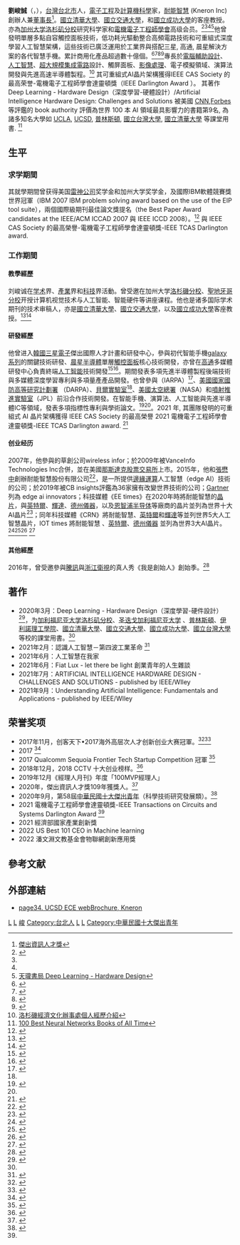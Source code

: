 {{Multiple issues|
{{Autobiography|time=2021-12-30T09:20:41+00:00}}
{{COI|time=2021-12-30T09:20:41+00:00}}
}}
{{Infobox_People
| name = 劉峻誠
| image name = 
| job = 電子工程、計算機科學家<br>企業家
| period = 
| birthname = 
| other_names = 
| english_name = Albert Chun Chen Liu
| Sex = 男
| date of birth = {{Birth year and age|1981}}
| place of birth = {{TWN}}[[台北市|台北市]]
| date of death = 
| 別名     = Albert Liu
| place of death = 
| nationality = {{ROC}}<br>{{USA}}
| residence = 
| party = 
| religion = 基督教 
| spouse = 
| educate =
* [[國立臺灣師範大學附屬高級中學|國立臺灣師範大學附屬高級中學]]
* [[國立成功大學|國立成功大學]]電機工程學系學士
* [[聖地牙哥加利福尼亞大學|聖地牙哥加利福尼亞大學]] co pai [[加利福尼亞大學柏克萊分校|加利福尼亞大學柏克萊分校]]大學電子工程與計算機碩士
* [[加州大學洛杉磯分校|加州大學洛杉磯分校]]電子工程學博士{{R|台灣蘋果日報2016-06-02}}
* [[清華經管學院|清華經管學院]] 清華-青騰未來科技 學堂
* [[清華經管學院|清華經管學院]] 清華-EMBA
| work = 
| workplace = {{flatlist|
[[耐能人工智慧_KNERON|耐能人工智慧 KNERON]]董事長 
[[國立清華大學|國立清華大學]]客座教授 
[[國立交通大學|國立交通大學]]客座教授 
[[UCLA|UCLA]]電機系 research scientist
}}
}}

'''劉峻誠'''（{{lang-en|Albert Chun Chen Liu}}，{{bd|1981年||catIdx=}}），[[台灣|台灣]][[台北市|台北市]]人，[[電子工程|電子工程]]及[[計算機科學|計算機科學]]家，[[耐能智慧|耐能智慧]] (Kneron Inc) 創辦人兼[[董事長|董事長]]<ref name="傑出資訊人才獎">[http://excellence.itmonth.org.tw/rwd/prizewinner.php?y=109&n=7 傑出資訊人才獎]</ref>。[[國立清華大學|國立清華大學]]、[[國立交通大學|國立交通大學]]，和[[國立成功大學|國立成功大學]]的客座教授。亦為[[加州大学洛杉矶分校|加州大学洛杉矶分校]]研究科学家和[[電機電子工程師學會|電機電子工程師學會]]高级会员。<ref>{{Citation|title=數字台灣HD267台灣CONNECT to the Future 謝金河 張懋中 劉峻誠|url=https://www.youtube.com/watch?v=XP-q_NBpSK0|accessdate=2021-02-16|language=zh-CN}}</ref><ref name=ncku_a/><ref name=ncku_b/><ref>[https://www.tenlong.com.tw/products/9789869890205?list_name=b-r7-en 天瓏書局 Deep Learning - Hardware Design]</ref>他曾發明單層多點自容觸控面板技術，低功耗光驅動整合高頻電路技術和可重組式深度學習人工智慧架構，這些技術已廣泛運用於工業界與搭配三星, 高通, 晨星解決方案的各代智慧手機。累計商用化產品超過數十億個。<ref>{{Cite web|title=台裔新創公司耐能延聘高通前高管李湘村為首席科學家|url=https://www.roc-taiwan.org/uslax/post/18077.html|accessdate=2021-02-17|work=駐洛杉磯台北經濟文化辦事處|language=zh-tw|date=2018-08-03}}</ref><ref>{{cite web |author1=王维玲 |title=一块AI小晶片，让李嘉诚一口气砸12亿投资他，腾讯、百度都被他圈粉！ |url=https://www.storm.mg/article/2367180 |website=[[风传媒|风传媒]] |accessdate=2021-02-15 |date=2020-03-06 |archive-date=2020-04-07 |archive-url=https://web.archive.org/web/20200407081036/https://www.storm.mg/article/2367180 |dead-url=no }}</ref><ref name=ncku_b>{{cite web |title=「耐能」獲美國人工智慧大獎　成大電機校友劉峻誠向世界證明能耐 |url=https://web.ncku.edu.tw/p/404-1000-207044.php |website=国立成功大学 |accessdate=2021-02-15}}</ref><ref name=ncku_a>{{cite web |title=【逐夢人系列報導】成大電機系校友劉峻誠　人工智慧領域台灣之光 |url=https://web.ncku.edu.tw/p/404-1000-196917.php |website=国立成功大学 |accessdate=2021-02-15}}</ref>專長於[[電腦輔助設計|電腦輔助設計]]、[[人工智慧|人工智慧]]、[[超大規模集成電路|超大規模集成電路]]設計、觸屏面板、[[影像處理|影像處理]]、電子模擬領域、演算法開發與先進高速半導體製程。<ref>[https://www.roc-taiwan.org/uslax/post/18077.html 洛杉磯經濟文化辦事處個人經歷介紹]</ref> 其可重組式AI晶片架構獲得IEEE CAS Society 的最高荣誉-電機電子工程師學會達靈頓獎（IEEE Darlington Award
）。 其著作 Deep Learning - Hardware Design（深度學習-硬體設計）/Artificial Intelligence Hardware Design: Challenges and Solutions 被美國 [[CNN|CNN]],[[Forbes|Forbes]] 等評鑑的 book authority 評價為世界 100 本 AI 領域最具影響力的書籍第9名, 為諸多知名大學如 [[UCLA|UCLA]], [[UCSD|UCSD]], [[普林斯頓|普林斯頓]], [[國立台灣大學|國立台灣大學]], [[國立清華大學|國立清華大學]] 等課堂用書. <ref>[https://bookauthority.org/books/best-neural-networks-books?fbclid=IwAR3r3gy6m2VZLT5kSGJu_9HkRYv9WmqxFr_OJe2faN_6BELVjwiomWmhLDA 100 Best Neural Networks Books of All Time]</ref>

== 生平 ==
=== 求学期間 ===
其就學期間曾获得美国[[雷神科技公司|雷神公司]]奖学金和加州大学奖学金，及國際IBM軟體競賽獎世界冠軍（IBM 2007 IBM problem solving award based on the use of the EIP tool suite），兩個國際級期刊最佳論文獎提名（the Best Paper Award candidates at the IEEE/ACM ICCAD 2007 與 IEEE ICCD 2008）。{{R|台灣蘋果日報2016-06-02}}<ref>{{Cite web |url=http://eda.ee.ucla.edu/best.html |title=chunchen Liu nomination for Best Paper Award -ICCAD 2007 and ICCD 2008 |access-date=2021-02-16 |archive-date=2020-02-06 |archive-url=https://web.archive.org/web/20200206145620/http://eda.ee.ucla.edu/best.html |dead-url=no }}</ref>
與 IEEE CAS Society 的最高榮譽-電機電子工程師學會達靈頓獎-IEEE TCAS Darlington award.

=== 工作期間 ===
==== 教學經歷 ====
刘峻诚在[[学术|学术]]界、[[產業|產業]]界和[[技術|科技]]界活動。曾受邀在加州大学[[UCLA|洛杉磯分校]]、[[UCSD|聖地牙哥分校]]开授计算机视觉技术与人工智能、智能硬件等讲座课程。他也是诸多国际学术期刊的技术审稿人，亦是[[國立清華大學|國立清華大學]]、[[國立交通大學|國立交通大學]]，以及[[國立成功大學|國立成功大學]]客座教授。<ref>{{Cite web |url=http://www.cw.com.tw/article/article.action?id=5077489 |title=天下雜誌 台灣AI，騰訊買單 |access-date=2021-02-14 |archive-date=2016-09-11 |archive-url=https://web.archive.org/web/20160911125023/http://www.cw.com.tw/article/article.action?id=5077489 |dead-url=no }}</ref><ref>{{Cite web |url=https://www.sem.tsinghua.edu.cn/news/xyywcn/11771.html |title=清華青藤 |access-date=2021-02-17 |archive-date=2019-09-08 |archive-url=https://web.archive.org/web/20190908145444/http://www.sem.tsinghua.edu.cn/news/xyywcn/11771.html |dead-url=no }}</ref>

==== 研發經歷 ====
他曾进入[[韓國|韓國]][[三星電子|三星電子]]傑出國際人才計畫和研發中心，參與初代智能手機[[三星Galaxy|galaxy系列]]的關鍵技術研發、[[晨星半導體|晨星半導體]]單層[[觸控面板|觸控面板]]核心技術開發，亦曾在[[高通|高通]]多媒體研發中心負責終端[[人工智能|人工智能]]技術開發<ref>{{Cite web|url =http://www.businesstoday.com.tw/article-content-80394-167153-%E5%8F%B0%E7%81%A3%E5%B0%8F%E9%BB%91%E9%A6%ACAI%E6%99%B6%E7%89%87%20%20%E6%94%B6%E6%9C%8D%E9%B4%BB%E6%B5%B7%E3%80%81%E9%A8%B0%E8%A8%8A|title =劉峻誠 台灣小黑馬AI晶片 收服鴻海、騰訊任|publisher =[[今周刊|今周刊]]/鍾張涵|date =2017-09-07|accessdate =2018-12-10|archive-date =2020-07-28|archive-url =https://web.archive.org/web/20200728123225/http://www.businesstoday.com.tw/article-content-80394-167153-%E5%8F%B0%E7%81%A3%E5%B0%8F%E9%BB%91%E9%A6%ACAI%E6%99%B6%E7%89%87%20%20%E6%94%B6%E6%9C%8D%E9%B4%BB%E6%B5%B7%E3%80%81%E9%A8%B0%E8%A8%8A|dead-url =no}}</ref><ref>{{Cite web |url=https://www.qualcommventures.com/companies/mobile/kneron |title=Kneron Qualcomm venture |access-date=2021-02-14 |archive-date=2018-12-10 |archive-url=https://web.archive.org/web/20181210110810/https://www.qualcommventures.com/companies/mobile/kneron |dead-url=no }}</ref>。期間發表多項先進半導體製程後端技術與多媒體深度學習專利與多項量產產品開發。也曾參與{{le|美國國家情報高等研究計劃署|Intelligence Advanced Research Projects Activity}}（IARPA）<ref name="台灣蘋果日報2016-06-02">{{cite news |author=潘姿吟 |date=2016-06-02 |title=這才是台灣之光～70年次附中校友　帶人工智慧走入生活 |url=https://tw.appledaily.com/property/20160602/XVQKCN36QUAZCYLO7YMAJWS2UM/ |newspaper=[[台灣蘋果日報|台灣蘋果日報]] |location=台灣 |access-date=2018-12-10 }} </ref>、[[國防高等研究計劃署|美國國家國防高等研究計劃署]] （DARPA）、[[貝爾實驗室|貝爾實驗室]]<ref name="台灣蘋果日報2016-06-02"/>、[[美國太空總署|美國太空總署]]（NASA）和[[噴射推進實驗室|噴射推進實驗室]]（JPL）前沿合作技術開發。在智能手機、演算法、人工智能與先進半導體IC等領域，發表多項指標性專利與學術論文。<ref>{{Cite web |url=https://archive.businessweekly.com.tw/Article/Index?StrId=66340 |title=商業週刊 七年級工程師的「樂高晶片」，吸引高通投資  |access-date=2021-02-14 |archive-date=2018-02-24 |archive-url=https://web.archive.org/web/20180224232715/http://archive.businessweekly.com.tw/Article/Index?StrId=66340 |dead-url=yes }}</ref><ref name="台灣蘋果日報2016-06-02"/>。2021 年, 其團隊發明的可重組式 AI 晶片架構獲得 IEEE CAS Society 的最高榮譽 2021 電機電子工程師學會達靈頓獎-IEEE TCAS Darlington award.
<ref name="#1">{{Cite web |url=https://ieee-cas.org/darlington-award?fbclid=IwAR1O1DThEFxrvJvtMwfYM7HC-ir-2fWC7-jWMgGVKr5qzaTh6r4aiYyHSAw |title=IEEE TCAS darlington award |access-date=2021-04-30 |archive-date=2021-05-05 |archive-url=https://web.archive.org/web/20210505170922/https://ieee-cas.org/darlington-award?fbclid=IwAR1O1DThEFxrvJvtMwfYM7HC-ir-2fWC7-jWMgGVKr5qzaTh6r4aiYyHSAw |dead-url=no }}</ref>

==== 创业经历 ====
2007年，他參與的草創公司wireless infor；於2009年被VanceInfo Technologies Inc合併，並在美國[[NASDAQ|那斯達克股票交易所]]上市。2015年，他和[[張懋中|張懋中]]創辦耐能智慧股份有限公司<ref>{{cite news |author1=曹宇帆 |title=劉峻誠研發人工智慧 獲台灣創投挹注 |url=https://www.cna.com.tw/news/ait/201711170019.aspx |accessdate=2021-02-25 |work=中央通訊社 |date=2017-11-17 |archive-date=2021-04-30 |archive-url=https://web.archive.org/web/20210430141631/https://www.cna.com.tw/news/ait/201711170019.aspx |dead-url=no }}</ref>，是一所提供[[邊緣運算|邊緣運算]]人工智慧（edge AI）技術的公司；於2019年被CB insights評鑑為36家擁有改變世界技術的公司；[[Gartner|Gartner]] 列為 edge ai innovators；科技媒體《EE times》在2020年時將耐能智慧的[[晶片|晶片]]，與[[英特爾|英特爾]]、[[輝達|輝達]]、[[德州儀器|德州儀器]]，以及[[恩智浦半导体|恩智浦半导体]]等廠商的晶片並列為世界十大AI晶片<ref>{{cite web|title=Top 10 Processors for AI Acceleration at the Endpoint|url=https://www.eetimes.eu/top-10-processors-for-ai-acceleration-at-the-endpoint/2/|accessdate=2021-02-16|date=2020-04-20|publisher=eetimes|language=en|archive-date=2020-06-21|archive-url=https://web.archive.org/web/20200621185113/https://www.eetimes.eu/top-10-processors-for-ai-acceleration-at-the-endpoint/2/|dead-url=no}}</ref>；同年科技媒體《CRN》將耐能智慧、[[英特爾|英特爾]]和[[輝達|輝達]]等並列世界5大人工智慧晶片，IOT times 將耐能智慧 、[[英特爾|英特爾]]、[[德州儀器|德州儀器]] 並列為世界3大AI晶片。<ref>{{cite web|title=A list of the best processors for AI acceleration|url=https://iot.eetimes.com/a-list-of-the-best-processors-for-ai-acceleration/|access-date=2021-03-13|archive-date=2020-09-04|archive-url=https://web.archive.org/web/20200904081745/https://iot.eetimes.com/a-list-of-the-best-processors-for-ai-acceleration/|dead-url=no}}</ref><ref>{{cite web |title=Gartner ai Innovators in Edge AI |url=https://blogs.gartner.com/anthony_bradley/2020/11/03/announcing-gartners-new-tech-innovators-in-edge-ai/ |access-date=2021-03-14 |archive-date=2021-03-10 |archive-url=https://web.archive.org/web/20210310032036/https://blogs.gartner.com/anthony_bradley/2020/11/03/announcing-gartners-new-tech-innovators-in-edge-ai/ |dead-url=no }}</ref><ref>{{cite web|title= best start up in Taiwan|url=https://www.bnext.com.tw/article/69584/kneron-ai-bn }}</ref>
<ref>{{cite web|title= edge ai in Taiwan|url=https://www.mirrormedia.mg/story/20220608ind011/.}}</ref>

==== 其他經歷 ====
2016年，曾受邀參與[[騰訊|騰訊]]與[[浙江衛視|浙江衛視]]的真人秀《我是創始人》創始季。<ref>{{Cite web|title=參加中國選秀打知名度，被夥伴批評、淘汰還被黑衣人帶走...一個台灣七年級工程師的創業血淚史－商周茶館｜商周|url=https://www.businessweekly.com.tw/careers/blog/21760|accessdate=2021-02-16|work=商業周刊 - 商周.com|language=zh-TW}}</ref>

==著作==
*2020年3月：Deep Learning - Hardware Design（深度學習-硬件設計）<ref>{{Cite book|title=Deep Learning - Hardware Design|last=|first=|publisher=|year=2020|isbn=9869890202|location=|pages=}}</ref>，为[[加利福尼亚大学洛杉矶分校|加利福尼亚大学洛杉矶分校]]、[[圣迭戈加利福尼亚大学|圣迭戈加利福尼亚大学]] 、[[普林斯頓|普林斯頓]]、[[伊利諾理工學院|伊利諾理工學院]]、[[國立清華大學|國立清華大學]]、[[國立交通大學|國立交通大學]]、[[國立成功大學|國立成功大學]]、[[國立台灣大學|國立台灣大學]]等校的課堂用書。<ref name=":1" />
*2021年2月：認識人工智慧－第四波工業革命 <ref>{{Cite web|title=全華書局：認識人工智慧－第四波工業革命 |url=https://www.opentech.com.tw/search/bookinfo.asp?isbn=9789865035693&fbclid=IwAR3V2vT7m212Krt8NnXnlS6peqDZ0d5j3hWvCG0EuKrFo5IGmxEHMKn86GU
}}</ref>
*2021年6月：人工智慧在我家
*2021年6月：Fiat Lux - let there be light 創業青年的人生雜談
*2021年7月：ARTIFICIAL INTELLIGENCE HARDWARE DESIGN - CHALLENGES AND SOLUTIONS - published by IEEE/WIley
*2021年9月：Understanding Artificial Intelligence: Fundamentals and Applications - published by IEEE/WIley

== 荣誉奖项 ==
*2017年11月，创客天下•2017海外高层次人才创新创业大赛冠軍。<ref>{{Cite web|title=杭州搭建起高端人才创新创业的广阔舞台 天下英才，择热土而栖|url=https://m.gmw.cn/2020-11/20/content_1301820407.htm|accessdate=2021-02-16|work=m.gmw.cn}}</ref><ref>{{Cite web|title=“创客天下•2017杭州市海外高层次人才创新创业大赛”圆满落幕！_中法青年企业家协会|url=http://www.parislaseine.com/rchd/573.html|accessdate=2021-02-16|work=www.parislaseine.com|archive-date=2021-06-20|archive-url=https://web.archive.org/web/20210620014819/http://parislaseine.com/rchd/573.html}}</ref>
*2017 {{le|DEMO conference|DEMO conference|Demo God award}} <ref>{{cite web |title=Demo God |url=http://www.chinabiz.org.tw/Company/Show?pid=44&cat_id=55&id=4283 }}</ref>
*2017 Qualcomm Sequoia Frontier Tech Startup Competition 冠軍 <ref>{{cite web |title=陽明交大 |url=https://www.cs.nycu.edu.tw/announcements/detail/2840?locale=en }}</ref>
*2018年12月，2018 CCTV 十大创业榜样。<ref>{{cite web |title=《2018CCTV中国创业榜样颁奖典礼》 20181222 |url=http://tv.cctv.com/2018/12/23/VIDEGjm8dhVOozLVHTGgmiix181223.shtml |website=央视网 |publisher=中国中央电视台 |accessdate=2021-02-15 |date=2018-12-23 |page=21分10秒起 |archive-date=2021-01-24 |archive-url=https://web.archive.org/web/20210124024059/http://tv.cctv.com/2018/12/23/VIDEGjm8dhVOozLVHTGgmiix181223.shtml |dead-url=no }}</ref>
*2019年12月《經理人月刊》年度「100MVP經理人」
*2020年，傑出資訊人才獎109年獲獎人。<ref name=":1">{{Cite web|title=109傑出資訊人才獎|url=http://excellence.itmonth.org.tw/rwd/prizewinner.php?y=109&n=7|accessdate=2021-02-16|work=excellence.itmonth.org.tw}}</ref>
*2020年9月，第58屆[[中華民國十大傑出青年|中華民國十大傑出青年]]（科學技術研究發展類）。<ref>{{cite news |author1=葛祐豪 |title=十大傑出青年頒獎 Janet、盧廣仲獲獎 |url=https://news.ltn.com.tw/news/life/breakingnews/3304074 |accessdate=2021-02-16 |work=自由時報 |date=2020-09-26 |archive-date=2020-11-01 |archive-url=https://web.archive.org/web/20201101022456/https://news.ltn.com.tw/news/life/breakingnews/3304074 |dead-url=no }}</ref>
*2021 電機電子工程師學會達靈頓獎-IEEE Transactions on Circuits and Systems Darlington Award <ref name="#1"/>
*2021 經濟部國家產業創新獎
*2022 US Best 101 CEO in Machine learning
*2022 潘文淵文教基金會物聯網創新應用獎

==參考文献==
{{Reflist|2}}

== 外部連結 ==
* [http://ece.ucsd.edu/sites/ece.ucsd.edu/files/assets/images/ECE-WebBrochure2016.pdf page34. UCSD ECE webBrochure, Kneron] {{Wayback|url=http://ece.ucsd.edu/sites/ece.ucsd.edu/files/assets/images/ECE-WebBrochure2016.pdf |date=20170921082000 }}


[[Category:國立成功大學校友|L]]
[[Category:台湾学者|L]]
[[Category:劉姓|峻]]
[[Category:台北人|Category:台北人]]
[[Category:國立臺灣師範大學附屬高級中學校友|L]]
[[Category:國立成功大學校友|L]]
[[Category:中華民國十大傑出青年|Category:中華民國十大傑出青年]]